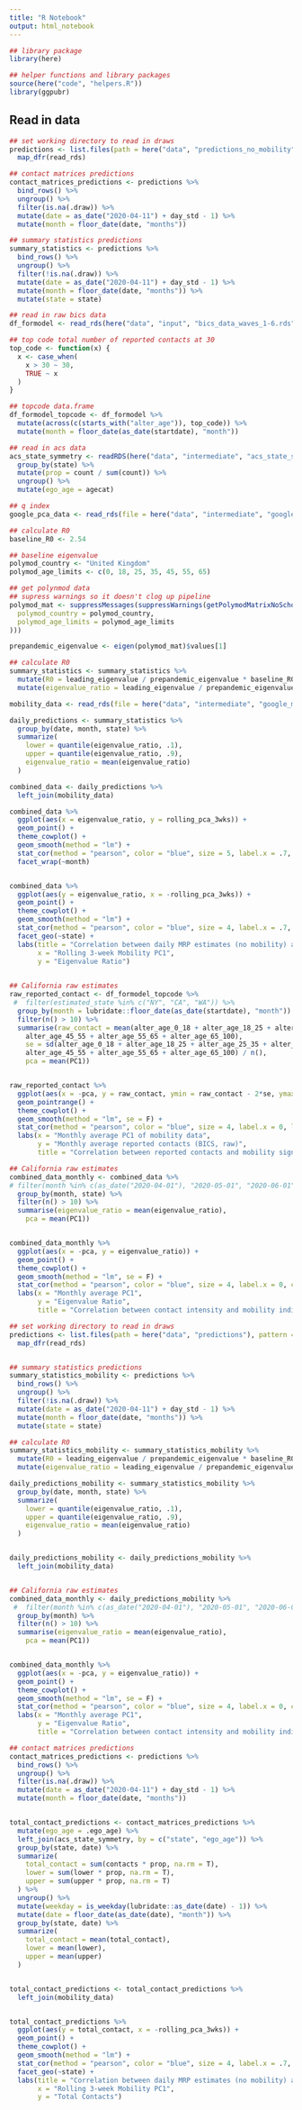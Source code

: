 ```yaml
---
title: "R Notebook"
output: html_notebook
---
```



```r
## library package
library(here)

## helper functions and library packages
source(here("code", "helpers.R"))
library(ggpubr)
```

## Read in data 

```r
## set working directory to read in draws
predictions <- list.files(path = here("data", "predictions_no_mobility"), pattern = ".rds", full.names = T) %>%
  map_dfr(read_rds)

## contact matrices predictions
contact_matrices_predictions <- predictions %>%
  bind_rows() %>%
  ungroup() %>%
  filter(is.na(.draw)) %>%
  mutate(date = as_date("2020-04-11") + day_std - 1) %>%
  mutate(month = floor_date(date, "months"))

## summary statistics predictions
summary_statistics <- predictions %>%
  bind_rows() %>%
  ungroup() %>%
  filter(!is.na(.draw)) %>%
  mutate(date = as_date("2020-04-11") + day_std - 1) %>%
  mutate(month = floor_date(date, "months")) %>%
  mutate(state = state)

## read in raw bics data 
df_formodel <- read_rds(here("data", "input", "bics_data_waves_1-6.rds"))

## top code total number of reported contacts at 30
top_code <- function(x) {
  x <- case_when(
    x > 30 ~ 30,
    TRUE ~ x
  )
}

## topcode data.frame
df_formodel_topcode <- df_formodel %>%
  mutate(across(c(starts_with("alter_age")), top_code)) %>%
  mutate(month = floor_date(as_date(startdate), "month"))

## read in acs data
acs_state_symmetry <- readRDS(here("data", "intermediate", "acs_state_symmetry.rds")) %>%
  group_by(state) %>%
  mutate(prop = count / sum(count)) %>%
  ungroup() %>%
  mutate(ego_age = agecat)

## q index 
google_pca_data <- read_rds(file = here("data", "intermediate", "google_mobility_pca.rds"))
```

```r
## calculate R0
baseline_R0 <- 2.54

## baseline eigenvalue
polymod_country <- "United Kingdom"
polymod_age_limits <- c(0, 18, 25, 35, 45, 55, 65)

## get polynmod data
## supress warnings so it doesn't clog up pipeline
polymod_mat <- suppressMessages(suppressWarnings(getPolymodMatrixNoSchool(
  polymod_country = polymod_country,
  polymod_age_limits = polymod_age_limits
)))

prepandemic_eigenvalue <- eigen(polymod_mat)$values[1]

## calculate R0
summary_statistics <- summary_statistics %>%
  mutate(R0 = leading_eigenvalue / prepandemic_eigenvalue * baseline_R0) %>%
  mutate(eigenvalue_ratio = leading_eigenvalue / prepandemic_eigenvalue)
```



```r
mobility_data <- read_rds(file = here("data", "intermediate", "google_mobility_pca.rds"))

daily_predictions <- summary_statistics %>%
  group_by(date, month, state) %>%
  summarize(
    lower = quantile(eigenvalue_ratio, .1),
    upper = quantile(eigenvalue_ratio, .9),
    eigenvalue_ratio = mean(eigenvalue_ratio)
  )

combined_data <- daily_predictions %>% 
  left_join(mobility_data)

combined_data %>% 
  ggplot(aes(x = eigenvalue_ratio, y = rolling_pca_3wks)) + 
  geom_point() + 
  theme_cowplot() + 
  geom_smooth(method = "lm") + 
  stat_cor(method = "pearson", color = "blue", size = 5, label.x = .7, cor.coef.name = "R") + 
  facet_wrap(~month)


combined_data %>% 
  ggplot(aes(y = eigenvalue_ratio, x = -rolling_pca_3wks)) + 
  geom_point() + 
  theme_cowplot() + 
  geom_smooth(method = "lm") + 
  stat_cor(method = "pearson", color = "blue", size = 4, label.x = .7, cor.coef.name = "R", aes(label = ..r.label..)) + 
  facet_geo(~state) + 
  labs(title = "Correlation between daily MRP estimates (no mobility) and Google Mobility Indicators",
       x = "Rolling 3-week Mobility PC1",
       y = "Eigenvalue Ratio")
  
```


```r
## California raw estimates 
raw_reported_contact <- df_formodel_topcode %>%
 #  filter(estimated_state %in% c("NY", "CA", "WA")) %>% 
  group_by(month = lubridate::floor_date(as_date(startdate), "month")) %>%
  filter(n() > 10) %>% 
  summarise(raw_contact = mean(alter_age_0_18 + alter_age_18_25 + alter_age_25_35 + alter_age_35_45 +
    alter_age_45_55 + alter_age_55_65 + alter_age_65_100),
    se = sd(alter_age_0_18 + alter_age_18_25 + alter_age_25_35 + alter_age_35_45 +
    alter_age_45_55 + alter_age_55_65 + alter_age_65_100) / n(),
    pca = mean(PC1)) 


raw_reported_contact %>% 
  ggplot(aes(x = -pca, y = raw_contact, ymin = raw_contact - 2*se, ymax = raw_contact + 2*se)) + 
  geom_pointrange() + 
  theme_cowplot() + 
  geom_smooth(method = "lm", se = F) + 
  stat_cor(method = "pearson", color = "blue", size = 4, label.x = 0, label.y = 4, cor.coef.name = "R") + 
  labs(x = "Monthly average PC1 of mobility data",
       y = "Monthly average reported contacts (BICS, raw)",
       title = "Correlation between reported contacts and mobility signals")
```

```r
## California raw estimates 
combined_data_monthly <- combined_data %>%
# filter(month %in% c(as_date("2020-04-01"), "2020-05-01", "2020-06-01", "2020-09-01", "2020-12-01", "2021-02-01", "2021-05-01")) %>% 
  group_by(month, state) %>%
  filter(n() > 10) %>% 
  summarise(eigenvalue_ratio = mean(eigenvalue_ratio),
    pca = mean(PC1)) 


combined_data_monthly %>% 
  ggplot(aes(x = -pca, y = eigenvalue_ratio)) + 
  geom_point() + 
  theme_cowplot() + 
  geom_smooth(method = "lm", se = F) + 
  stat_cor(method = "pearson", color = "blue", size = 4, label.x = 0, cor.coef.name = "R") + 
  labs(x = "Monthly average PC1",
       y = "Eigenvalue Ratio",
       title = "Correlation between contact intensity and mobility indicators")
```


```r
## set working directory to read in draws
predictions <- list.files(path = here("data", "predictions"), pattern = ".rds", full.names = T) %>%
  map_dfr(read_rds)


## summary statistics predictions
summary_statistics_mobility <- predictions %>%
  bind_rows() %>%
  ungroup() %>%
  filter(!is.na(.draw)) %>%
  mutate(date = as_date("2020-04-11") + day_std - 1) %>%
  mutate(month = floor_date(date, "months")) %>%
  mutate(state = state)

## calculate R0
summary_statistics_mobility <- summary_statistics_mobility %>%
  mutate(R0 = leading_eigenvalue / prepandemic_eigenvalue * baseline_R0) %>%
  mutate(eigenvalue_ratio = leading_eigenvalue / prepandemic_eigenvalue)

daily_predictions_mobility <- summary_statistics_mobility %>%
  group_by(date, month, state) %>%
  summarize(
    lower = quantile(eigenvalue_ratio, .1),
    upper = quantile(eigenvalue_ratio, .9),
    eigenvalue_ratio = mean(eigenvalue_ratio)
  )


daily_predictions_mobility <- daily_predictions_mobility %>% 
  left_join(mobility_data) 


## California raw estimates 
combined_data_monthly <- daily_predictions_mobility %>%
 #  filter(month %in% c(as_date("2020-04-01"), "2020-05-01", "2020-06-01", "2020-09-01", "2020-12-01", "2021-02-01", "2021-05-01")) %>% 
  group_by(month) %>%
  filter(n() > 10) %>% 
  summarise(eigenvalue_ratio = mean(eigenvalue_ratio),
    pca = mean(PC1)) 


combined_data_monthly %>% 
  ggplot(aes(x = -pca, y = eigenvalue_ratio)) + 
  geom_point() + 
  theme_cowplot() + 
  geom_smooth(method = "lm", se = F) + 
  stat_cor(method = "pearson", color = "blue", size = 4, label.x = 0, cor.coef.name = "R") + 
  labs(x = "Monthly average PC1",
       y = "Eigenvalue Ratio",
       title = "Correlation between contact intensity and mobility indicators")
```



```r
## contact matrices predictions
contact_matrices_predictions <- predictions %>%
  bind_rows() %>%
  ungroup() %>%
  filter(is.na(.draw)) %>%
  mutate(date = as_date("2020-04-11") + day_std - 1) %>%
  mutate(month = floor_date(date, "months"))


total_contact_predictions <- contact_matrices_predictions %>%
  mutate(ego_age = .ego_age) %>%
  left_join(acs_state_symmetry, by = c("state", "ego_age")) %>%
  group_by(state, date) %>%
  summarize(
    total_contact = sum(contacts * prop, na.rm = T),
    lower = sum(lower * prop, na.rm = T),
    upper = sum(upper * prop, na.rm = T)
  ) %>%
  ungroup() %>%
  mutate(weekday = is_weekday(lubridate::as_date(date) - 1)) %>%
  mutate(date = floor_date(as_date(date), "month")) %>%
  group_by(state, date) %>%
  summarize(
    total_contact = mean(total_contact),
    lower = mean(lower),
    upper = mean(upper)
  )


total_contact_predictions <- total_contact_predictions %>% 
  left_join(mobility_data)


total_contact_predictions %>% 
  ggplot(aes(y = total_contact, x = -rolling_pca_3wks)) + 
  geom_point() + 
  theme_cowplot() + 
  geom_smooth(method = "lm") + 
  stat_cor(method = "pearson", color = "blue", size = 4, label.x = .7, cor.coef.name = "R", aes(label = ..r.label..)) + 
  facet_geo(~state) + 
  labs(title = "Correlation between daily MRP estimates (no mobility) and Google Mobility Indicators",
       x = "Rolling 3-week Mobility PC1",
       y = "Total Contacts")
```


